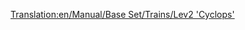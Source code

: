 [[Translation:en/Manual/Base Set/Trains/Lev2 'Cyclops']]
{{it/Manuale/Set base/Treni/StatLocomotive|Image=[[File:en/Manual/Base Set/Trains/Lev2cyclops.png]]
|Name=Lev2 'Cyclops'
|Costo=173.436
|Velocità=450
|Peso=120 
|Potenza=8.949
|Annuale=7.114
|Progettata=2028
|Vita=20
|Clima=
*Temperato
*Subartico
*Subtropicale  
|Descrizione=
|Real-life=Nessun equivalente del mondo reale è stato trovato per questo treno. Forse tra qualche anno, quando MagLev sarà diventata tecnologia consolidata, potresti inserire qui un motore MagLev di seconda generazione.
}}
